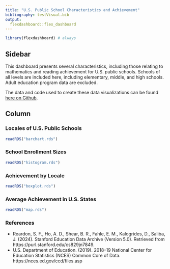 ```yaml
---
title: "U.S. Public School Characteristics and Achievement"
bibliography: testVisual.bib
output: 
  flexdashboard::flex_dashboard
---
```


```r
library(flexdashboard) # always
```

## Sidebar {.sidebar}

This dashboard presents several characteristics, including those relating to mathematics and reading achievement for U.S. public schools. Schools of all levels are included here, including elementary, middle, and high schools. Adult education program data are excluded.

The data and code used to create these data visualizations can be found [here on Github](https://github.com/jcarminucci/DataVisualization).

## Column {.tabset .tabset-fade}


### Locales of U.S. Public Schools

```r
readRDS("barchart.rds")
```


### School Enrollment Sizes

```r
readRDS("histogram.rds")
```

### Achievement by Locale

```r
readRDS("boxplot.rds")
```


### Average Achievement in U.S. States

```r
readRDS("map.rds")
```


### References 

- Reardon, S. F., Ho, A. D., Shear, B. R., Fahle, E. M., Kalogrides, D., Saliba, J. (2024). Stanford Education Data Archive (Version 5.0). Retrieved from https://purl.stanford.edu/cs829jn7849.
- U.S. Department of Education. (2019). 2018–19 National Center for Education Statistics (NCES) Common Core of Data. https://nces.ed.gov/ccd/files.asp

